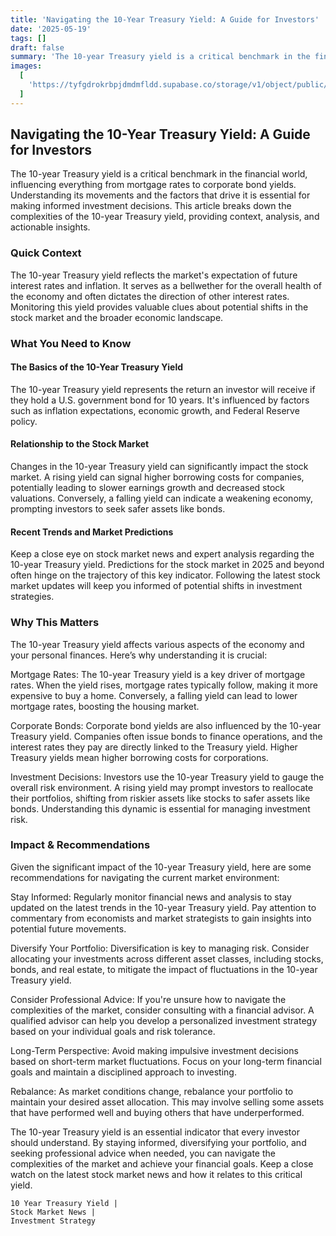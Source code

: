 ```yaml
---
title: 'Navigating the 10-Year Treasury Yield: A Guide for Investors'
date: '2025-05-19'
tags: []
draft: false
summary: 'The 10-year Treasury yield is a critical benchmark in the financial world, influencing everything from mortgage rates to corporate bond yields. Understanding its movements and the factors that drive it is essential for making informed investment decisions. This article breaks down the complexities of the 10-year Treasury yield, providing context, analysis, and actionable insights.'
images:
  [
    'https://tyfgdrokrbpjdmdmfldd.supabase.co/storage/v1/object/public/image/2025-05-19-12-05-00-097+02-00.jpg',
  ]
---
```


## Navigating the 10-Year Treasury Yield: A Guide for Investors

The 10-year Treasury yield is a critical benchmark in the financial world, influencing everything from mortgage rates to corporate bond yields. Understanding its movements and the factors that drive it is essential for making informed investment decisions. This article breaks down the complexities of the 10-year Treasury yield, providing context, analysis, and actionable insights.

### Quick Context

The 10-year Treasury yield reflects the market's expectation of future interest rates and inflation. It serves as a bellwether for the overall health of the economy and often dictates the direction of other interest rates. Monitoring this yield provides valuable clues about potential shifts in the stock market and the broader economic landscape.

### What You Need to Know

#### The Basics of the 10-Year Treasury Yield

The 10-year Treasury yield represents the return an investor will receive if they hold a U.S. government bond for 10 years. It's influenced by factors such as inflation expectations, economic growth, and Federal Reserve policy.

#### Relationship to the Stock Market

Changes in the 10-year Treasury yield can significantly impact the stock market. A rising yield can signal higher borrowing costs for companies, potentially leading to slower earnings growth and decreased stock valuations. Conversely, a falling yield can indicate a weakening economy, prompting investors to seek safer assets like bonds.

#### Recent Trends and Market Predictions

Keep a close eye on stock market news and expert analysis regarding the 10-year Treasury yield. Predictions for the stock market in 2025 and beyond often hinge on the trajectory of this key indicator. Following the latest stock market updates will keep you informed of potential shifts in investment strategies.

### Why This Matters

The 10-year Treasury yield affects various aspects of the economy and your personal finances. Here’s why understanding it is crucial:

Mortgage Rates: The 10-year Treasury yield is a key driver of mortgage rates. When the yield rises, mortgage rates typically follow, making it more expensive to buy a home. Conversely, a falling yield can lead to lower mortgage rates, boosting the housing market.

Corporate Bonds: Corporate bond yields are also influenced by the 10-year Treasury yield. Companies often issue bonds to finance operations, and the interest rates they pay are directly linked to the Treasury yield. Higher Treasury yields mean higher borrowing costs for corporations.

Investment Decisions: Investors use the 10-year Treasury yield to gauge the overall risk environment. A rising yield may prompt investors to reallocate their portfolios, shifting from riskier assets like stocks to safer assets like bonds. Understanding this dynamic is essential for managing investment risk.

### Impact & Recommendations

Given the significant impact of the 10-year Treasury yield, here are some recommendations for navigating the current market environment:

Stay Informed: Regularly monitor financial news and analysis to stay updated on the latest trends in the 10-year Treasury yield. Pay attention to commentary from economists and market strategists to gain insights into potential future movements.

Diversify Your Portfolio: Diversification is key to managing risk. Consider allocating your investments across different asset classes, including stocks, bonds, and real estate, to mitigate the impact of fluctuations in the 10-year Treasury yield.

Consider Professional Advice: If you're unsure how to navigate the complexities of the market, consider consulting with a financial advisor. A qualified advisor can help you develop a personalized investment strategy based on your individual goals and risk tolerance.

Long-Term Perspective: Avoid making impulsive investment decisions based on short-term market fluctuations. Focus on your long-term financial goals and maintain a disciplined approach to investing.

Rebalance: As market conditions change, rebalance your portfolio to maintain your desired asset allocation. This may involve selling some assets that have performed well and buying others that have underperformed.

The 10-year Treasury yield is an essential indicator that every investor should understand. By staying informed, diversifying your portfolio, and seeking professional advice when needed, you can navigate the complexities of the market and achieve your financial goals. Keep a close watch on the latest stock market news and how it relates to this critical yield.

    10 Year Treasury Yield |
    Stock Market News |
    Investment Strategy
